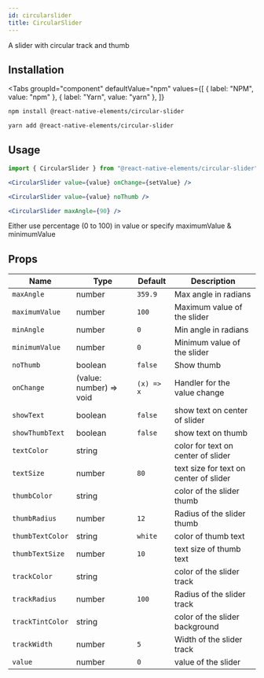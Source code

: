 ```yaml
---
id: circularslider
title: CircularSlider
---
```



A slider with circular track and thumb

## Installation

<Tabs
  groupId="component"
  defaultValue="npm"
  values={[
    { label: "NPM", value: "npm" },
    { label: "Yarn", value: "yarn" },
  ]}
>
<TabItem value="npm">
  
```bash
npm install @react-native-elements/circular-slider
```

</TabItem>
<TabItem value="yarn">

```bash
yarn add @react-native-elements/circular-slider
```

</TabItem>
</Tabs>

## Usage

```jsx
import { CircularSlider } from "@react-native-elements/circular-slider";
```

```jsx
<CircularSlider value={value} onChange={setValue} />

<CircularSlider value={value} noThumb />

<CircularSlider maxAngle={90} />
```

Either use percentage (0 to 100) in value or specify maximumValue & minimumValue

## Props

<div class='table-responsive'>

| Name             | Type                    | Default    | Description                            |
| ---------------- | ----------------------- | ---------- | -------------------------------------- |
| `maxAngle`       | number                  | `359.9`    | Max angle in radians                   |
| `maximumValue`   | number                  | `100`      | Maximum value of the slider            |
| `minAngle`       | number                  | `0`        | Min angle in radians                   |
| `minimumValue`   | number                  | `0`        | Minimum value of the slider            |
| `noThumb`        | boolean                 | `false`    | Show thumb                             |
| `onChange`       | (value: number) => void | `(x) => x` | Handler for the value change           |
| `showText`       | boolean                 | `false`    | show text on center of slider          |
| `showThumbText`  | boolean                 | `false`    | show text on thumb                     |
| `textColor`      | string                  |            | color for text on center of slider     |
| `textSize`       | number                  | `80`       | text size for text on center of slider |
| `thumbColor`     | string                  |            | color of the slider thumb              |
| `thumbRadius`    | number                  | `12`       | Radius of the slider thumb             |
| `thumbTextColor` | string                  | `white`    | color of thumb text                    |
| `thumbTextSize`  | number                  | `10`       | text size of thumb text                |
| `trackColor`     | string                  |            | color of the slider track              |
| `trackRadius`    | number                  | `100`      | Radius of the slider track             |
| `trackTintColor` | string                  |            | color of the slider background         |
| `trackWidth`     | number                  | `5`        | Width of the slider track              |
| `value`          | number                  | `0`        | value of the slider                    |

</div>
